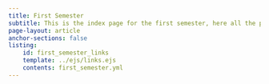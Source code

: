 ```yaml
---
title: First Semester
subtitle: This is the index page for the first semester, here all the pages for the first semester courses will be linked.
page-layout: article
anchor-sections: false
listing: 
    id: first_semester_links
    template: ../ejs/links.ejs
    contents: first_semester.yml
---
```


::: {#guide-links .column-screen-inset-right style="max-width: 850px;"}
:::

